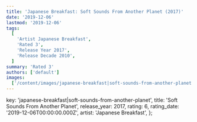 ```yaml
---
title: 'Japanese Breakfast: Soft Sounds From Another Planet (2017)'
date: '2019-12-06'
lastmod: '2019-12-06'
tags:
  [
    'Artist Japanese Breakfast',
    'Rated 3',
    'Release Year 2017',
    'Release Decade 2010',
  ]
summary: 'Rated 3'
authors: ['default']
images:
  ['/content/images/japanese-breakfast|soft-sounds-from-another-planet.jpg']
---
```


  key: 'japanese-breakfast|soft-sounds-from-another-planet',
  title: 'Soft Sounds From Another Planet',
  release_year: 2017,
  rating: 6,
  rating_date: '2019-12-06T00:00:00.000Z',
  artist: 'Japanese Breakfast',
};

<MusicRating data={data} />
